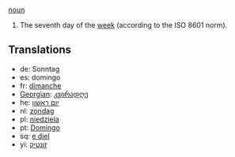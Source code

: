[[noun]]

#The seventh day of the [[week]] (according to the ISO 8601 norm).

==Translations==
*de: Sonntag
*es: domingo
*fr: [[dimanche]]
*[[Georgian]]: [[კვირადღე]]
*he: [[יום ראשון]]
*nl: [[zondag]]
*pl: [[niedziela]]
*pt: [[Domingo]]
*sq: [[e diel]]
*yi: [[זונטיק]]
